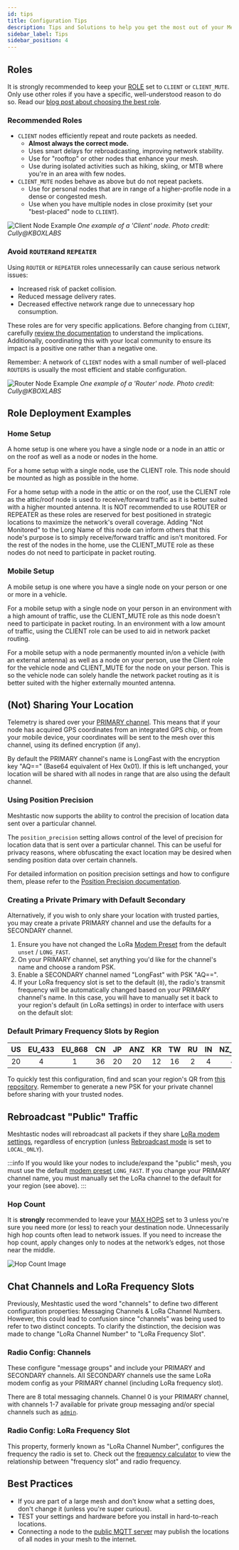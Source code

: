 ```yaml
---
id: tips
title: Configuration Tips
description: Tips and Solutions to help you get the most out of your Meshtastic device and network.
sidebar_label: Tips
sidebar_position: 4
---
```


## Roles

It is strongly recommended to keep your [ROLE](/docs/configuration/radio/device#roles) set to `CLIENT` or `CLIENT_MUTE`. Only use other roles if you have a specific, well-understood reason to do so. Read our [blog post about choosing the best role](/blog/choosing-the-right-device-role/).

### Recommended Roles

- `CLIENT` nodes efficiently repeat and route packets as needed. 
  - **Almost always the correct mode.**
  - Uses smart delays for rebroadcasting, improving network stability.
  - Use for "rooftop" or other nodes that enhance your mesh.
  - Use during isolated activities such as hiking, skiing, or MTB where you're in an area with few nodes.
- `CLIENT_MUTE` nodes behave as above but do not repeat packets.
  - Use for personal nodes that are in range of a higher-profile node in a dense or congested mesh.
  - Use when you have multiple nodes in close proximity (set your "best-placed" node to `CLIENT`).

![Client Node Example](/img/configuration/client.webp)
*One example of a 'Client' node.  Photo credit: Cully@KBOXLABS*

### Avoid `ROUTER`and `REPEATER`

Using `ROUTER` or `REPEATER` roles unnecessarily can cause serious network issues:

- Increased risk of packet collision.
- Reduced message delivery rates.
- Decreased effective network range due to unnecessary hop consumption.

These roles are for very specific applications. Before changing from `CLIENT`, carefully [review the documentation](/docs/configuration/radio/device#roles) to understand the implications. Additionally, coordinating this with your local community to ensure its impact is a positive one rather than a negative one.

Remember: A network of `CLIENT` nodes with a small number of well-placed `ROUTERS` is usually the most efficient and stable configuration.

![Router Node Example](/img/configuration/router.webp)
*One example of a 'Router' node.  Photo credit: Cully@KBOXLABS*

## Role Deployment Examples

### Home Setup

A home setup is one where you have a single node or a node in an attic or on the roof as well as a node or nodes in the home.

For a home setup with a single node, use the CLIENT role. This node should be mounted as high as possible in the home.

For a home setup with a node in the attic or on the roof, use the CLIENT role as the attic/roof node is used to receive/forward traffic as it is better suited with a higher mounted antenna. It is NOT recommended to use ROUTER or REPEATER as these roles are reserved for best positioned in strategic locations to maximize the network's overall coverage. Adding "Not Monitored" to the Long Name of this node can inform others that this node's purpose is to simply receive/forward traffic and isn't monitored. For the rest of the nodes in the home, use the CLIENT_MUTE role as these nodes do not need to participate in packet routing.

### Mobile Setup

A mobile setup is one where you have a single node on your person or one or more in a vehicle. 

For a mobile setup with a single node on your person in an environment with a high amount of traffic, use the CLIENT_MUTE role as this node doesn't need to participate in packet routing. In an environment with a low amount of traffic, using the CLIENT role can be used to aid in network packet routing.

For a mobile setup with a node permanently mounted in/on a vehicle (with an external antenna) as well as a node on your person, use the Client role for the vehicle node and CLIENT_MUTE for the node on your person. This is so the vehicle node can solely handle the network packet routing as it is better suited with the higher externally mounted antenna.

## (Not) Sharing Your Location

Telemetry is shared over your [PRIMARY channel](/docs/configuration/radio/channels#role). This means that if your node has acquired GPS coordinates from an integrated GPS chip, or from your mobile device, your coordinates will be sent to the mesh over this channel, using its defined encryption (if any).

By default the PRIMARY channel's name is LongFast with the encryption key "AQ==" (Base64 equivalent of Hex 0x01). If this is left unchanged, your location will be shared with all nodes in range that are also using the default channel.

### Using Position Precision

Meshtastic now supports the ability to control the precision of location data sent over a particular channel.

The `position_precision` setting allows control of the level of precision for location data that is sent over a particular channel. This can be useful for privacy reasons, where obfuscating the exact location may be desired when sending position data over certain channels.

For detailed information on position precision settings and how to configure them, please refer to the [Position Precision documentation](/docs/configuration/radio/channels/#position-precision).

### Creating a Private Primary with Default Secondary

Alternatively, if you wish to only share your location with trusted parties, you may create a private PRIMARY channel and use the defaults for a SECONDARY channel.

1. Ensure you have not changed the LoRa [Modem Preset](/docs/configuration/radio/lora#modem-preset) from the default `unset` / `LONG_FAST`.
2. On your PRIMARY channel, set anything you'd like for the channel's name and choose a random PSK.
3. Enable a SECONDARY channel named "LongFast" with PSK "AQ==".
4. If your LoRa frequency slot is set to the default (`0`), the radio's transmit frequency will be automatically changed based on your PRIMARY channel's name. In this case, you will have to manually set it back to your region's default (in LoRa settings) in order to interface with users on the default slot:

### Default Primary Frequency Slots by Region

| US  | EU_433 | EU_868 | CN  | JP  | ANZ | KR  | TW  | RU  | IN  | NZ_865 | TH  | UA_433 | UA_868 | MY_433 | MY_919 | SG_923 | LORA_24 |
| :-: | :----: | :----: | :-: | :-: | :-: | :-: | :-: | :-: | :-: | :----: | :-: | :----: | :----: | :----: | :----: | :----: | :-----: |
| 20  |   4    |   1    | 36  | 20  | 20  | 12  | 16  |  2  |  4  |   4    | 16  |   6    |   2    |   4    |   16   |   4    |    6    |

To quickly test this configuration, find and scan your region's QR from [this repository](https://github.com/meshtastic/meshtastic/tree/master/static/img/configuration/qr-private-primary-example/). Remember to generate a new PSK for your private channel before sharing with your trusted nodes.

## Rebroadcast "Public" Traffic

Meshtastic nodes will rebroadcast all packets if they share [LoRa modem settings](/docs/configuration/radio/lora#lora-config-values), regardless of encryption (unless [Rebroadcast mode](/docs/configuration/radio/device#rebroadcast-mode) is set to `LOCAL_ONLY`).

:::info
If you would like your nodes to include/expand the "public" mesh, you must use the default [modem preset](/docs/configuration/radio/lora#modem-preset) `LONG_FAST`. If you change your PRIMARY channel name, you must manually set the LoRa channel to the default for your region (see above).
:::

### Hop Count

It is **strongly** recommended to leave your [MAX HOPS](/docs/configuration/radio/lora#max-hops) set to 3 unless you're sure you need more (or less) to reach your destination node. Unnecessarily high hop counts often lead to network issues. If you need to increase the hop count, apply changes only to nodes at the network’s edges, not those near the middle.

![Hop Count Image](/img/configuration/max-hops.webp)

## Chat Channels and LoRa Frequency Slots

Previously, Meshtastic used the word "channels" to define two different configuration properties: Messaging Channels & LoRa Channel Numbers. However, this could lead to confusion since "channels" was being used to refer to two distinct concepts. To clarify the distinction, the decision was made to change "LoRa Channel Number" to "LoRa Frequency Slot".

### Radio Config: Channels

These configure "message groups" and include your PRIMARY and SECONDARY channels. All SECONDARY channels use the same LoRa modem config as your PRIMARY channel (including LoRa frequency slot).

There are 8 total messaging channels. Channel 0 is your PRIMARY channel, with channels 1-7 available for private group messaging and/or special channels such as [`admin`](/docs/configuration/remote-admin).

### Radio Config: LoRa Frequency Slot

This property, formerly known as "LoRa Channel Number", configures the frequency the radio is set to. Check out the [frequency calculator](/docs/overview/radio-settings#frequency-slot-calculator) to view the relationship between "frequency slot" and radio frequency.

## Best Practices

- If you are part of a large mesh and don't know what a setting does, don't change it (unless you're super curious).
- TEST your settings and hardware before you install in hard-to-reach locations.
- Connecting a node to the [public MQTT server](/docs/configuration/module/mqtt#connect-to-the-default-public-server) may publish the locations of all nodes in your mesh to the internet.
